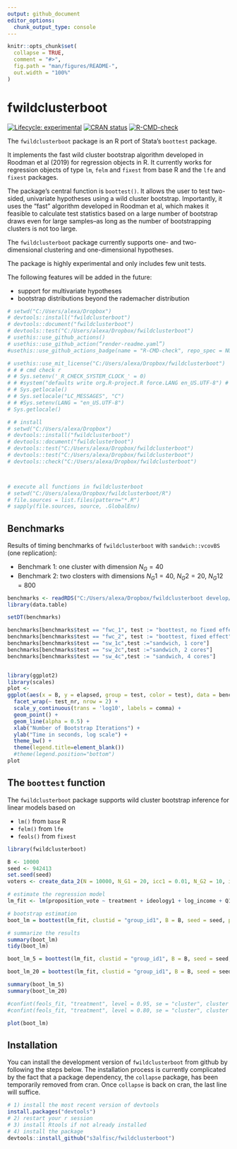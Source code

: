 ```yaml
---
output: github_document
editor_options: 
  chunk_output_type: console
---
```


<!-- README.md is generated from README.Rmd. Please edit that file -->

```r
knitr::opts_chunk$set(
  collapse = TRUE,
  comment = "#>",
  fig.path = "man/figures/README-",
  out.width = "100%"
)
```

# fwildclusterboot

<!-- badges: start -->
[![Lifecycle: experimental](https://img.shields.io/badge/lifecycle-experimental-orange.svg)](https://www.tidyverse.org/lifecycle/#experimental)
[![CRAN status](https://www.r-pkg.org/badges/version/fwildclusterboot)](https://CRAN.R-project.org/package=fwildclusterboot)
[![R-CMD-check](https://github.com/s3alfisc/fwildclusterboot/workflows/R-CMD-check/badge.svg)](https://github.com/s3alfisc/fwildclusterboot/actions)
<!-- badges: end -->

The `fwildclusterboot` package is an R port of Stata's `boottest` package. 

It implements the fast wild cluster bootstrap algorithm developed in Roodman et al (2019) for regression objects in R. It currently works for regression objects of type `lm`, `felm` and `fixest` from base R and the `lfe` and `fixest` packages. 

The package's central function is `boottest()`. It allows the user to test two-sided, univariate hypotheses using a wild cluster bootstrap. Importantly, it uses the "fast" algorithm developed in Roodman et al, which makes it feasible to calculate test statistics based on a large number of bootstrap draws even for large samples--as long as the number of bootstrapping clusters is not too large.

The `fwildclusterboot` package currently supports one- and two-dimensional clustering and one-dimensional hypotheses.

The package is highly experimental and only includes few unit tests.

The following features will be added in the future: 

* support for multivariate hypotheses 
* bootstrap distributions beyond the rademacher distribution


```r
# setwd("C:/Users/alexa/Dropbox")
# devtools::install("fwildclusterboot")
# devtools::document("fwildclusterboot")
# devtools::test("C:/Users/alexa/Dropbox/fwildclusterboot")
# usethis::use_github_actions()
# usethis::use_github_action(“render-readme.yaml”)
#usethis::use_github_actions_badge(name = "R-CMD-check", repo_spec = NULL)#

# usethis::use_mit_license("C:/Users/alexa/Dropbox/fwildclusterboot")
# # # cmd check r 
# # Sys.setenv('_R_CHECK_SYSTEM_CLOCK_' = 0)
# # #system("defaults write org.R-project.R force.LANG en_US.UTF-8") # restart R
# # Sys.getlocale()
# # Sys.setlocale("LC_MESSAGES", "C")
# # #Sys.setenv(LANG = "en_US.UTF-8")
# Sys.getlocale()

# # install
# setwd("C:/Users/alexa/Dropbox")
# devtools::install("fwildclusterboot")
# devtools::document("fwildclusterboot")
# devtools::test("C:/Users/alexa/Dropbox/fwildclusterboot")
# devtools::test("C:/Users/alexa/Dropbox/fwildclusterboot")
# devtools::check("C:/Users/alexa/Dropbox/fwildclusterboot")



# execute all functions in fwildclusterboot 
# setwd("C:/Users/alexa/Dropbox/fwildclusterboot/R")
# file.sources = list.files(pattern="*.R")
# sapply(file.sources, source, .GlobalEnv)

```


## Benchmarks

Results of timing benchmarks of `fwildclusterboot` with `sandwich::vcovBS` (one replication):

* Benchmark 1: one cluster with dimension $N_G = 40$
* Benchmark 2: two closters with dimensions $N_G1= 40$, $N_G2 = 20$, $N_G12 = 800$

```r

benchmarks <- readRDS("C:/Users/alexa/Dropbox/fwildclusterboot develop/benchmarks.rds")
library(data.table)

setDT(benchmarks)

benchmarks[benchmarks$test == "fwc_1", test := "boottest, no fixed effect"]
benchmarks[benchmarks$test == "fwc_2", test := "boottest, fixed effect"]
benchmarks[benchmarks$test == "sw_1c",test :="sandwich, 1 core"]
benchmarks[benchmarks$test == "sw_2c",test :="sandwich, 2 cores"]
benchmarks[benchmarks$test == "sw_4c",test := "sandwich, 4 cores"]


library(ggplot2)
library(scales)
plot <- 
ggplot(aes(x = B, y = elapsed, group = test, color = test), data = benchmarks) + 
  facet_wrap(~ test_nr, nrow = 2) + 
  scale_y_continuous(trans = 'log10', labels = comma) + 
  geom_point() + 
  geom_line(alpha = 0.5) + 
  xlab("Number of Bootstrap Iterations") + 
  ylab("Time in seconds, log scale") + 
  theme_bw() +
  theme(legend.title=element_blank())
  #theme(legend.position="bottom")  
plot

```

## The `boottest` function 


The `fwildclusterboot` package supports wild cluster bootstrap inference for linear models based on 

- `lm()` from `base` R
- `felm()` from `lfe`
- `feols()` from `fixest`

```r
library(fwildclusterboot)

B <- 10000
seed <- 942413
set.seed(seed)
voters <- create_data_2(N = 10000, N_G1 = 20, icc1 = 0.01, N_G2 = 10, icc2 = 0.01, numb_fe1 = 10, numb_fe2 = 10, seed = seed)

# estimate the regression model
lm_fit <- lm(proposition_vote ~ treatment + ideology1 + log_income + Q1_immigration , weights = NULL, data = voters)

# bootstrap estimation
boot_lm = boottest(lm_fit, clustid = "group_id1", B = B, seed = seed, param = "treatment", conf_int = TRUE)

# summarize the results
summary(boot_lm)
tidy(boot_lm)

```

<!-- The `boottest` function always calculates p-values for a given univariate hypothesis test. -->
<!-- Second and by default, the boottest function calculates confidence intervals by inversion of the p-value. The user can considerably speed up the inference procedure by setting the argument `conf_int = FALSE`, in which case no confidence intervals are computed. -->

<!-- ```{r, warning = FALSE, message=FALSE} -->
<!-- # 1) boottest based on object of class lm -->
<!-- boot_lm = boottest(lm_fit, clustid = "group_id1", B = B, seed = seed, param = "treatment", conf_int = TRUE) -->
<!-- ``` -->

<!-- The function `summary` collects the results.  -->
<!-- Boottest further comes with a `tidy` method, which, in analogy with the `broom` package, returns the estimation results as a data.frame. -->

<!-- ```{r, warning = FALSE, message=FALSE} -->
<!-- summary(boot_lm) -->
<!-- tidy(boot_lm) -->
<!-- ``` -->


```r
boot_lm_5 = boottest(lm_fit, clustid = "group_id1", B = B, seed = seed, param = "treatment", conf_int = TRUE, beta = 0, alpha = 0.05)

boot_lm_20 = boottest(lm_fit, clustid = "group_id1", B = B, seed = seed, param = "treatment", conf_int = TRUE, beta = 0, alpha = 0.20)

summary(boot_lm_5)
summary(boot_lm_20)

#confint(feols_fit, "treatment", level = 0.95, se = "cluster", cluster = "group_id1")
#confint(feols_fit, "treatment", level = 0.80, se = "cluster", cluster = "group_id1")

```

```r
plot(boot_lm)
```


## Installation

You can install the development version of `fwildclusterboot` from github by following the steps below. The installation process is currently complicated by the fact that a package dependency, the `collapse` package, has been temporarily removed from cran. Once `collapse` is back on cran, the last line will suffice. 

```r
# 1) install the most recent version of devtools
install.packages("devtools")
# 2) restart your r session
# 3) install Rtools if not already installed
# 4) install the package
devtools::install_github("s3alfisc/fwildclusterboot")
```



